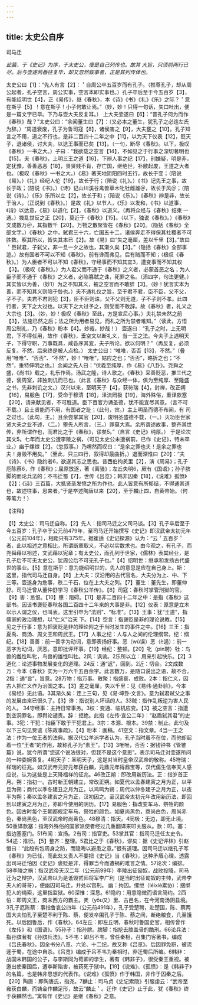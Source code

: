 ```yaml
---
---
---
```

title: 太史公自序
---



司马迁

*此篇，于《史记》为序，于太史公，便是自己列传也。故其
大旨，只须前两行已尽。后与壶遂两番往复毕，却又忽然叙事者，正是其列传体也。*

太史公曰【1】：“先人有言【2】：＇自周公卒五百岁而有孔子。（推尊孔子，却从周公起者，孔子空言，周公实事，空言本即实事也。）孔子卒后至于今五百岁【3】，有能绍明世【4】，正《易传》，继《春秋》，本《诗》《书》《礼》《乐》之际？＇意在斯乎【5】！意在斯乎！小子何敢让焉。”（妙，妙！只得一句话，矢口吐出，便是一篇文字已毕。下乃与壶大夫反复耳。）
上大夫壶遂曰【6】：“昔孔子何为而作《春秋》哉？”太史公曰：“余闻董生曰【7】：（又必本之董生，犹孔子之必连左氏为辞。）“周道衰废，孔子为鲁司寇【8】，诸侯害之【9】，大夫壅之【10】。孔子知言之不用，道之不行也，是非二百四十二年之中【11】，以为天下仪表【12】，贬天子，退诸侯，讨大夫，以达王事而已矣【13】。（一句，断尽《春秋》。以下，极叹《春秋》一书之大。）子曰：“我欲载之空言【14】，不如见之于行事之深切著明也【15】。夫《春秋》，上明三王之道【16】，下辨人事之纪【17】，别嫌疑，明是非，定犹豫，善善恶恶【18】，贤贤贱不肖，存亡国，继绝世，补敝起废，王道之大者也。（极叹《春秋》一书之大。）《易》著天地阴阳四时五行，故长于变；（陪说《易》。）《礼》经纪人伦【19】，故长于行；（陪说《礼》。）《书》记先王之事，故长于政；（陪说《书》。）《诗》记山川溪谷禽兽草木牝牡雌雄＠，故长于风＠；（陪说《诗》。）《乐》乐所以立【2】，故长于和；（陪说《乐》。）《春秋》辨是非，故长于治人。（正说到《春秋》。）是故《礼》以节人，《乐》以发和，《书》以道事，《诗》以达意，《易》以道化【2】，《春秋》以道义。（再将众经与《春秋》结束
一通。）拨乱世反之正【20】，莫近于《春秋》【15】。（以下，独说《春秋》。）《春秋》文成数万＠，其指数千【20】。万物之散聚皆在《春秋》【20】。（隐括《春秋》全部文字。）《春秋》之中，弑君三十六，亡国五十二，诸侯奔走不得保其社稷者不可胜数。察其所以，皆失其本已【2】。故《易》曰“失之毫厘，差以千里【3】。”故曰＇臣弑君，子弑父，非一旦一夕之故也，其渐久矣【3】。”（隐括《春秋》全部事迹。）故有国者不可以不知《春秋》，前有谗而弗见，后有贼而不知；（极叹《春秋》。）为人臣者不可以不知《春秋》，守经事而不知其宜3，遭变事而不知其权【3】。（极叹《春秋》。）为人君父而不通于《春秋》之义者，必蒙首恶之名；为人臣子而不通于《春秋》之义者，必陷篡弑之诛，死罪之名。（添四字，句法更健。）其实皆以为善，（妙1）为之不知其义，被之空言而不敢辞【3】。（妙！犹言实本为善，而不知其义则陷于咎也。）夫不通礼仪之旨，至于君不君，臣不臣，父不父，子不子。夫君不君则犯【3】，臣不臣则诛，父不父则无道，子不子则不孝。此四行者，天下之大过也。以天下之大过予之，则受而不敢辞。故《春秋》者，礼义之大宗也【3】。（妙，妙！极叹《春秋》至此，方是宣尼心事。）夫礼禁未然之前【3】，法施已然之后；法之所为用者易见，而札之所为禁者难知。”（读此，方悟周公制礼，乃《春秋》粉本【4】。妙哉，妙哉！）
壶遂曰：“孔子之时，上无明君，下不得任用，故作《春秋》，垂空文以断礼义，当一王之法。今夫子上遇明天子，下得守职，万事既具，咸各序其宜，夫子所论，欲以何明？”（再反复，必须反复。不然，后来终是被人点检。）
太史公曰：“唯唯，否否【13】，不然。”（叠用“唯唯”、“否否”、“不然”，妙！“唯唯”，姑应之也；“否否”，略折之也；“不然”，重特伸明之也。）余闻之先人曰：“伏羲至纯厚，作《易》《八卦》。尧舜之盛，《尚书》载之，礼乐作焉。汤武之隆，诗人歌之。《春秋》采善贬恶，推三代之德，褒周室，非独刺讥而已也。（此言《春秋》与众经一体，俱为至纯厚、至隆盛之书，先非刺讥之文。）汉兴以来，至明天子【4】，获符瑞【4】，封禅，改正朔【16】，易服色【17】，受命于穆清【18】，泽流罔极【19】，海外殊俗，重译款塞【20】，请来献见者，不可胜道。臣下百官力诵圣德，犹不能宜尽其意。（言不可不载。）且士贤能而不用，有国者之耻；（此句，宾。）主上明圣而德不布闻，有
司之过也。（此句，主。）且余尝掌其官【20】，废明圣盛德不载，（一。）灭功臣世家贤大夫之业不述，（二。）堕先人所言，（三。）罪莫大焉。余所谓述故事，整齐其世传，非所谓作也，而君比之于《春秋》，谬矣5。”（自言《史记》纯厚。）
于是论次其文5。七年而太史公遭李陵之祸，（可见太史公未遭祸前，已作《史记》，特未卒业。）幽于缧绁【2】。（忽叙事。）乃喟然而叹曰：“是余之罪也夫！是余之罪也夫！身毁不用矣。”（至此，只三四行，叙得却最曲折。）退而深惟曰【20】：“夫《诗》、《书》隐约者6，欲遂其志之思也。昔西伯拘羑里【2】，演《周易》；孔子厄陈蔡6，作《春秋》；屈原放逐，著《离骚》；左丘失明6，厥有《国语》；孙子膑脚的而论兵法的；不韦迁蜀【7】，世传《吕览》；韩非囚秦【18】，《说难》孤愤》【2】；《诗》三百篇，大抵贤圣发愤之所为作也。此人皆意有所郁结，不得通其道也，故述往事，思来者。”于是卒述陶唐以来【20】，至于麟止四，自黄帝始。（何等笔力！）

【注释】

【1】太史公：司马迁自称。【2】先人：指司马迁之父司马谈。【3】孔子卒后至于今五百岁：孔子卒于公元前479年，至司马迁开始撰写《史记》即汉武帝太初元年（公元前104年），相距只有375年。据崔适《史记探源》认为：“云＇五百岁＇者，此以祖述之意相比，所谓断章取义，不必以实数求也。由今观之，有孔子，而尧舜藉以祖述，文武藉以宪章；有太史公，而孔列于世家，《儒林》表其经业，是孔子后不可无太史公，犹周公后不可无孔子也。”【4】绍明世：继承和发扬古代盛世的事业。【5】意在斯乎：意为能绍明世的，先人的意思是应在自己身上。斯：这里，指代司马迁自身。【6】上大夫：汉沿用的古代官名，大夫分为上、中、下三等。壶遂身为詹事，秩二千石，位在上大夫之列。【7】董生：董先生，即董仲舒。司马迁曾从董仲舒学习《春秋公羊传》。【8】司寇：春秋时掌管刑狱的官。
【9】害：忌恨。【10】壅：阻碍。【11】是非二百四十二年之中：是指《春秋》这部书。因该书褒贬春秋各国二百四十二年来的大事是非。【12】仪表：原意是立木以示人谓之仪，也叫表。这里引申为“法则”、“标准”。【13】王事：犹“王道”，指儒家的政治理想，以“仁义”治天
下。【14】空言：指褒贬是非的理论说教。【15】见之于行事：意为把褒贬是非的理论附之于当时发生的事件之中。【16】三王：指夏禹、商汤、周文王和周武王。【17】人事之纪：人与人之间的伦理纲常。纪：纲纪。【18】善善：前一善字为动词，意即表扬好事。恶（wù误）恶（è遏）：前一恶字为动词，厌恶。意即批评坏事。【19】经纪：整顿。【20】牝（pin聘）牡：鸟兽的雌性叫牝，鸟兽的雄性叫牡。2风：讽谕。2乐所以立：用来引起快乐。【2】3道化：论述事物发展变化的道理。24反：通“返”，回到。2近：切合。2文成数万：今本《春秋》实为一万六千五百余字。此言数万，是随口说出之语，故不合。2指：通“旨”，旨意。28万物：指万事。散聚：指盛衰、成败。2本：指仁义，因古人把仁义作为治国之本。【3】差之毫厘，失以千里：见《易纬·通卦验》，今本《易经》无此语。3其渐久矣：连上三句，见《易·坤卦·文言》。意为弑君弒父之事的发展由来已很久了。【3】谗：指说别人坏话的人。33贼：指作乱叛逆为害人民的人。
34守经事：主持日常事务。3权：变通、临机应变。【3】被之空言：指遭到空洞罪名，即舆论谴责。辞：拒绝。此指《左传·宣公二年》：“赵盾弑其君”的史事。3犯：干犯：指臣下敢于干犯君上。3宗：本源、根本。39禁：制止。此句及以下三句见贾谊《陈政事疏》。【4】粉本：画稿。41空文：指文章。4当一王之法：作为一位王者的法典。据汉代公羊派学者认为，孔子当时虽不在位，而他却起着一位“王者”的作用，故称孔子为“素王”。【13】3唯唯，否否：据钱钟书《管锥篇》说，犹今所谓“您这个说法很对，但我不是这个意思”。表示司马迁对壶遂所问的一种委婉答复。4明天子：圣明天子，这是对当时皇帝汉武帝的敬称。45符瑞：样瑞的征兆。如汉武帝元狩元年获白麟，元鼎元年得鼎宝等，汉代儒生信奉天人感应说，认为这些是上天降福祥的征兆。46改正朔：即改用新历法。正：指岁首正月。朔：指初一。古时新王朝建立，常改正朔。如夏代以孟春建寅之月为正，以平旦为朔；商代以季冬建丑之月为正，以鸡鸣为朔；周代以仲冬建子之月为正，以夜半为朔；秦以孟冬建亥之月为正，汉初因之。至汉武帝太初元年改用新历法，即回到以建寅之月为正，亦即今使用的阴历。【17】易服色：指改变车马、祭牲的颜色。因古时每个王朝都规定车马、祭牲的颜色。如夏尚黑色，商尚白色，周尚赤色，秦尚黑色，至汉武帝时尚黄色。48穆清：指天。4罔极：无边，即无止境。50重译款塞：指海外殊俗的国家派使者经过几重翻译来叩关服从。款：叩。塞：指边塞塞门。51布闻：宣扬。2有司：指官吏。53掌其官：指司马迁任太史令。54述：推衍。【5】整齐：整理。5君比之于《春秋》，谬矣：据《史记评林》引赵恒曰：“此段有包周身之防，而隐晦以避患之意。”很有道理。因司马迁以继孔子写《春秋》为已任，而此处又责人不要把《史记》当《春秋》，这种矛盾心理，透露出司马迁怕因《史记》褒贬是非，得罪当今而遭祸的难言之情。57论次：编排。58李陵之祸：指汉武帝天汉二年（公元前99年）李陵出征匈奴，战败投降，司马迁为之辩护，汉武帝以为是诋毁贰师将军李广利（是当时出征匈奴的主帅，武帝李夫人的哥哥），便幽囚司马迁，并处以宫刑。
幽：拘囚。缧绁（léixiè累协）：捆绑犯人的绳索，这里指监狱。60深惟：深恳。61隐约：用意隐微而语言简约。2西伯：即周文王，商末西方的霸主。羑（yǒu又）里、古邑名，在今河南汤阴县境。3孔子厄陈蔡：事指鲁哀公四年（公元前491年），孔子受楚聘，赴楚国，陈、蔡两国大夫怕孔子至楚不利于陈、蔡，便发卒围孔子于陈、蔡之间，断绝粮食，几至饿死。以后回鲁后，作《春秋》。64左丘：即左丘明，春秋时鲁国史官，相传曾作《左传》和《国语》。55孙子：指孙膑。膑脚：指挖去膝盖骨的酷刑。66论兵法：指孙膑著有《孙膑兵法》。5不韦：即吕不韦，曾任秦相，召集门客著书，编成《吕氏春秋》。因全书分八览、六论、十二纪，故又称《吕览》。后因罪免职，被流逐于蜀，在途中自杀。《吕览》编成于吕不韦为秦相时，非迁蜀后所编。6韩非：战国末韩国的公子，与李斯同为荀卿的学生，著有《韩非子》，很受秦王重视。被邀出使秦国后，遭李斯陷害，被药死于狱中。【19】《说难》、《孤愤》：是《韩非子》的名篇，也是韩非思想的代表作。《说难》《孤愤》作于韩国，非作于囚秦之后。【20】陶唐：即陶唐氏，指尧。7麟止：司马贞《史记索隐》引服虔云：“武帝至雍获白麟，而铸金作麟足形，故云“麟止＇。迁作《史记》止于此，犹《春秋》终于获麟然也。”寓有作《史记》是继《春秋》之意。